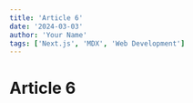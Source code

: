 ---
title: 'Article 6'
date: '2024-03-03'
author: 'Your Name'
tags: ['Next.js', 'MDX', 'Web Development']
---

# Article 6
